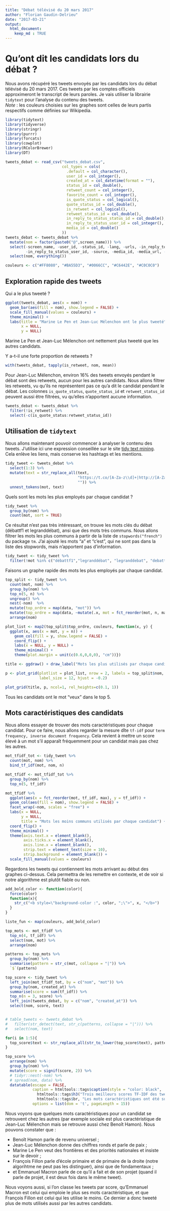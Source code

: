 ```yaml
---
title: "Débat télévisé du 20 mars 2017"
author: "Florian Gaudin-Delrieu"
date: "2017-03-21"
output: 
  html_document:
    keep_md : TRUE
---
```

# Qu'ont dit les candidats lors du débat ? 
 
Nous avons récupéré les tweets envoyés par les candidats lors du débat télévisé du 20 mars 2017. Ces tweets par les comptes officiels approximeront le transcript de leurs paroles. Je vais utiliser la librairie `tidytext` pour l'analyse du contenu des tweets.  
_Note_ : les couleurs choisies sur les graphes sont celles de leurs partis respectifs comme définies sur Wikipedia.

```r
library(tidytext)
library(tidyverse)
library(stringr)
library(purrr)
library(forcats)
library(cowplot)
library(RColorBrewer)
library(DT)

tweets_debat <- read_csv("tweets_debat.csv", 
                         col_types = cols(
                           .default = col_character(),
                           user_id = col_integer(),
                           created_at = col_datetime(format = ""),
                           status_id = col_double(),
                           retweet_count = col_integer(),
                           favorite_count = col_integer(),
                           is_quote_status = col_logical(),
                           quote_status_id = col_double(),
                           is_retweet = col_logical(),
                           retweet_status_id = col_double(),
                           in_reply_to_status_status_id = col_double(),
                           in_reply_to_status_user_id = col_integer(),
                           media_id = col_double()
                         ))
tweets_debat <- tweets_debat %>% 
  mutate(nom = factor(paste0("@",screen_name))) %>%
  select(-screen_name, -user_id, -status_id, -lang, -urls, -in_reply_to_status_status_id,
         -in_reply_to_status_user_id, -source, -media_id, -media_url, -media_url_expanded, -c(coordinates:bounding_box_type)) %>% 
  select(nom, everything())

couleurs <- c("#FF8080", "#BA55D3", "#0066CC", "#C6442E", "#C0C0C0")
```

## Exploration rapide des tweets

Qui a le plus tweeté ?
```r
ggplot(tweets_debat, aes(x = nom)) +
  geom_bar(aes(fill = nom), show.legend = FALSE) +
  scale_fill_manual(values = couleurs) +
  theme_minimal() +
  labs(title = "Marine Le Pen et Jean-Luc Mélenchon ont le plus tweeté",
       x = NULL,
       y = NULL)
```

Marine Le Pen et Jean-Luc Mélenchon ont nettement plus tweeté que les autres candidats.  

Y a-t-il une forte proportion de retweets ?
```r
with(tweets_debat, tapply(is_retweet, nom, mean))
```

Pour Jean-Luc Mélenchon, environ 16% des tweets envoyés pendant le débat sont des retweets, aucun pour les autres candidats. Nous allons filtrer les retweets, vu qu'ils ne représentent pas ce qu'a dit le candidat pendant le débat. Les colonnes `is_quote_status`, `quote_status_id` et `retweet_status_id` peuvent aussi être filtrées, vu qu'elles n'apportent aucune information.
```r
tweets_debat <- tweets_debat %>% 
  filter(!is_retweet) %>% 
  select(-c(is_quote_status:retweet_status_id))
```

## Utilisation de `tidytext`

Nous allons maintenant pouvoir commencer à analyser le contenu des tweets. J'utilise ici une expression conseillée sur le site [tidy text mining](http://tidytextmining.com/twitter.html#word-frequencies-1). Cela enlève les liens, mais conserve les hashtags et les mentions.

```r
tidy_tweet <- tweets_debat %>%
  select(1:3) %>% 
  mutate(text = str_replace_all(text,
                                "https://t.co/[A-Za-z\\d]+|http://[A-Za-z\\d]+|&amp;|&lt;|&gt;|RT|https",
                                "")) %>% 
  unnest_tokens(mot, text)
```

Quels sont les mots les plus employés par chaque candidat ?
```r
tidy_tweet %>% 
  group_by(nom) %>% 
  count(mot, sort = TRUE)
```

Ce résultat n'est pas très intéressant, on trouve les mots clés du débat (débattf1 et legranddébat), ansi que des mots très communs. Nous allons filtrer les mots les plus communs à partir de la liste de `stopwords("french")` du package `tm`. J'ai ajouté les mots "a" et "c'est", qui ne sont pas dans la liste des stopwords, mais n'apportent pas d'information.
```r
tidy_tweet <- tidy_tweet %>% 
  filter(!mot %in% c("débattf1","legranddébat", "legranddebat", "debattf1", "hamondébat", "hamondebat", "marine2017", "a", "c'est", tm::stopwords("french")))
```

Faisons un graphe rapide des mots les plus employés par chaque candidat.
```r
top_split <- tidy_tweet %>% 
  count(mot, nom) %>% 
  group_by(nom) %>% 
  top_n(5, n) %>% 
  ungroup() %>% 
  nest(-nom)  %>% 
  mutate(top_ordre = map(data, "mot")) %>% 
  mutate(top_ordre = map(data, ~mutate(.x, mot = fct_reorder(mot, n, max)))) %>% 
  arrange(nom)

plot_list <- map2(top_split$top_ordre, couleurs, function(x, y) {
  ggplot(x, aes(x = mot, y = n)) + 
    geom_col(fill = y, show.legend = FALSE) +
    coord_flip() +
    labs(x = NULL, y = NULL) +
    theme_minimal() +
    theme(plot.margin = unit(c(0.6,0,0,0), "cm"))})

title <- ggdraw() + draw_label("Mots les plus utilisés par chaque candidat", fontface='bold')

p <- plot_grid(plotlist = plot_list, nrow = 2, labels = top_split$nom,
               label_size = 12, hjust = -0.2)

plot_grid(title, p, ncol=1, rel_heights=c(0.1, 1))
```

Tous les candidats ont le mot "veux" dans le top 5.

## Mots caractéristiques des candidats

Nous allons essayer de trouver des mots caractéristiques pour chaque candidat. Pour ce faire, nous allons regarder la mesure dîte `tf-idf` pour `term frequency, inverse document frequency`. Cela revient à mettre un score élevé à un mot s'il apparaît fréquemment pour un candidat mais pas chez les autres.
```r
mot_tfidf_tot <- tidy_tweet %>% 
  count(mot, nom) %>% 
  bind_tf_idf(mot, nom, n)

mot_tfidf <- mot_tfidf_tot %>% 
  group_by(nom) %>% 
  top_n(5, tf_idf)

mot_tfidf %>%
  ggplot(aes(x = fct_reorder(mot, tf_idf, max), y = tf_idf)) +
  geom_col(aes(fill = nom), show.legend = FALSE) +
  facet_wrap(~nom, scales = "free") +
  labs(x = NULL,
       y = NULL,
       title = "Mots les moins communs utilisés par chaque candidat") +
  coord_flip() +
  theme_minimal() +
  theme(axis.text.x = element_blank(),
        axis.ticks.x = element_blank(),
        axis.line.x = element_blank(),
        strip.text = element_text(size = 10),
        strip.background = element_blank()) +
  scale_fill_manual(values = couleurs)
```

Regardons les tweets qui contiennent les mots arrivant au début des graphes ci-dessus. Cela permettra de les remettre en contexte, et de voir si notre algorithme est plutôt fiable ou non.

```r
add_bold_color <- function(color){
  force(color)
  function(x){
    str_c("<b style=\"background-color :", color, ";\">", x, "</b>")
  }
}

liste_fun <- map(couleurs, add_bold_color)

top_mots <- mot_tfidf %>% 
  top_n(4, tf_idf) %>% 
  select(nom, mot) %>% 
  arrange(nom)

patterns <- top_mots %>% 
  group_by(nom) %>% 
  summarise(pattern = str_c(mot, collapse = "|")) %>% 
  `$`(pattern)

top_score <- tidy_tweet %>% 
  left_join(mot_tfidf_tot, by = c("nom", "mot")) %>% 
  group_by(nom, created_at) %>% 
  summarise(score = sum(tf_idf)) %>% 
  top_n(n = 3, score) %>% 
  left_join(tweets_debat, by = c("nom", "created_at")) %>% 
  select(nom, score, text)


# table_tweets <- tweets_debat %>% 
#   filter(str_detect(text, str_c(patterns, collapse = "|"))) %>% 
#   select(nom, text)

for(i in 1:5){
  top_score$text <- str_replace_all(str_to_lower(top_score$text), patterns[i], liste_fun[[i]])
}

top_score %>% 
  arrange(nom) %>% 
  group_by(nom) %>% 
  mutate(score = signif(score, 2)) %>% 
  # tidyr::nest(-nom) %>%
  # spread(nom, data) %>%
  datatable(escape = FALSE, 
            caption = htmltools::tags$caption(style = "color: black",
              htmltools::tags$h3("Trois meilleurs scores TF-IDF des tweets de chaque candidat."), 
              htmltools::tags$br, "Les mots caractéristiques ont été surlignés de la couleur du candidat."),
            options = list(dom = 't', pageLength = 15))
```

Nous voyons que quelques mots caractéristiques pour un candidat se retrouvent chez les autres (par exemple sociale est plus caractéristique de Jean-Luc Mélenchon mais se retrouve aussi chez Benoît Hamon).
Nous pouvons constater que :

* Benoît Hamon parle de revenu universel ;
* Jean-Luc Mélenchon donne des chiffres ronds et parle de paix ;
* Marine Le Pen veut des frontières et des priorités nationales et insiste sur le devoir ;
* François Fillon parle d'école primaire et de primaire de la droite (notre algorihtme ne peut pas les distinguer), ainsi que de fondamentaux ;
* et Emmanuel Macron parle de ce qu'il a fait et de son projet (quand il parle de projet, il est deux fois dans le même tweet).

Nous voyons aussi, si l'on classe les tweets par score, qu'Emmanuel Macron est celui qui emploie le plus ses mots caractéristique, et que François Fillon est celui qui les utilise le moins. Ce dernier a donc tweeté plus de mots utilisés aussi par les autres candidats.

